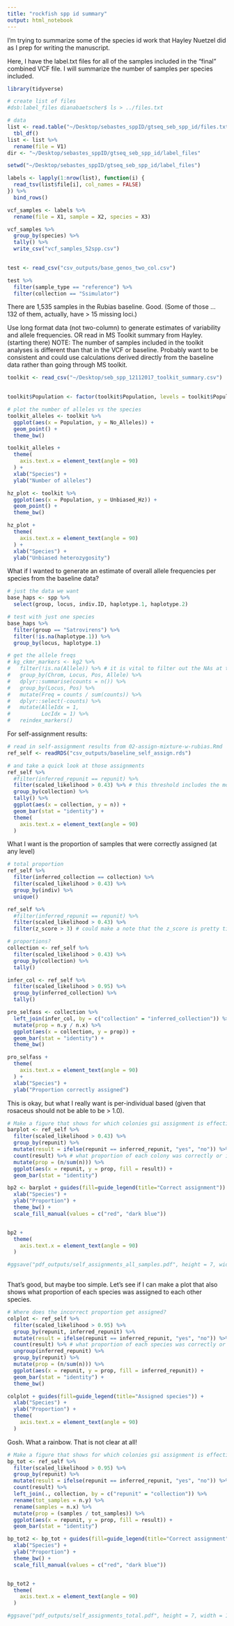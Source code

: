```yaml
---
title: "rockfish spp id summary"
output: html_notebook
---
```


I'm trying to summarize some of the species id work that Hayley Nuetzel did as I prep for writing the manuscript.

Here, I have the label.txt files for all of the samples included in the "final" combined VCF file. I will summarize the number of samples per species included.

```r
library(tidyverse)

# create list of files
#dsb:label_files dianabaetscher$ ls > ../files.txt

# data
list <- read.table("~/Desktop/sebastes_sppID/gtseq_seb_spp_id/files.txt", stringsAsFactors = FALSE, header = FALSE) %>%
  tbl_df()
list <- list %>%
  rename(file = V1)
dir <- "~/Desktop/sebastes_sppID/gtseq_seb_spp_id/label_files"

setwd("~/Desktop/sebastes_sppID/gtseq_seb_spp_id/label_files")

labels <- lapply(1:nrow(list), function(i) {
  read_tsv(list$file[i], col_names = FALSE)
}) %>%
  bind_rows()

vcf_samples <- labels %>%
  rename(file = X1, sample = X2, species = X3) 

vcf_samples %>%
  group_by(species) %>%
  tally() %>%
  write_csv("vcf_samples_52spp.csv")
  
```


```r
test <- read_csv("csv_outputs/base_genos_two_col.csv")

test %>%
  filter(sample_type == "reference") %>%
  filter(collection == "Ssimulator")

```
There are 1,535 samples in the Rubias baseline. Good. (Some of those ... 132 of them, actually, have > 15 missing loci.)

Use long format data (not two-column) to generate estimates of variability and allele frequencies.
OR
read in MS Toolkit summary from Hayley. (starting there)
NOTE: The number of samples included in the toolkit analyses is different than that in the VCF or baseline. Probably want to be consistent and could use calculations derived directly from the baseline data rather than going through MS toolkit.
```r
toolkit <- read_csv("~/Desktop/seb_spp_12112017_toolkit_summary.csv")
  
```
```r

toolkit$Population <- factor(toolkit$Population, levels = toolkit$Population[order(toolkit$Unbiased_Hz)])

# plot the number of alleles vs the species
toolkit_alleles <- toolkit %>%
  ggplot(aes(x = Population, y = No_Alleles)) +
  geom_point() +
  theme_bw()

toolkit_alleles +
  theme(
    axis.text.x = element_text(angle = 90)
  ) +
  xlab("Species") +
  ylab("Number of alleles")
```

```r
hz_plot <- toolkit %>%
  ggplot(aes(x = Population, y = Unbiased_Hz)) +
  geom_point() +
  theme_bw()

hz_plot +
  theme(
    axis.text.x = element_text(angle = 90)
  ) +
  xlab("Species") +
  ylab("Unbiased heterozygosity")
```

What if I wanted to generate an estimate of overall allele frequencies per species from the baseline data?

```r
# just the data we want
base_haps <- spp %>%
  select(group, locus, indiv.ID, haplotype.1, haplotype.2)

# test with just one species
base_haps %>%
  filter(group == "Satrovirens") %>%
  filter(!is.na(haplotype.1)) %>%
  group_by(locus, haplotype.1)

# get the allele freqs
# kg_ckmr_markers <- kg2 %>%
#   filter(!is.na(Allele)) %>% # it is vital to filter out the NAs at this stage
#   group_by(Chrom, Locus, Pos, Allele) %>%
#   dplyr::summarise(counts = n()) %>%
#   group_by(Locus, Pos) %>%
#   mutate(Freq = counts / sum(counts)) %>%
#   dplyr::select(-counts) %>%
#   mutate(AlleIdx = 1,
#          LocIdx = 1) %>%
#   reindex_markers()
```


For self-assignment results:
```r
# read in self-assignment results from 02-assign-mixture-w-rubias.Rmd
ref_self <- readRDS("csv_outputs/baseline_self_assign.rds")

# and take a quick look at those assignments
ref_self %>%
  #filter(inferred_repunit == repunit) %>%
  filter(scaled_likelihood > 0.43) %>% # this threshold includes the most likely assignment for all 1,535 samples.
  group_by(collection) %>%
  tally() %>%
  ggplot(aes(x = collection, y = n)) +
  geom_bar(stat = "identity") +
  theme(
    axis.text.x = element_text(angle = 90)
  )

```

What I want is the proportion of samples that were correctly assigned (at any level)
```r
# total proportion
ref_self %>%
  filter(inferred_collection == collection) %>%
  filter(scaled_likelihood > 0.43) %>%
  group_by(indiv) %>%
  unique()
```


```r
ref_self %>%
  #filter(inferred_repunit == repunit) %>%
  filter(scaled_likelihood > 0.43) %>% 
  filter(z_score > 3) # could make a note that the z_score is pretty tight (i.e. < 3)

# proportions?
collection <- ref_self %>% 
  filter(scaled_likelihood > 0.43) %>% 
  group_by(collection) %>%
  tally()

infer_col <- ref_self %>% 
  filter(scaled_likelihood > 0.95) %>% 
  group_by(inferred_collection) %>%
  tally()

pro_selfass <- collection %>%
  left_join(infer_col, by = c("collection" = "inferred_collection")) %>%
  mutate(prop = n.y / n.x) %>%
  ggplot(aes(x = collection, y = prop)) +
  geom_bar(stat = "identity") +
  theme_bw()

pro_selfass +
  theme(
    axis.text.x = element_text(angle = 90)
  ) +
  xlab("Species") +
  ylab("Proportion correctly assigned")
```
This is okay, but what I really want is per-individual based (given that rosaceus should not be able to be > 1.0).


```r
# Make a figure that shows for which colonies gsi assignment is effective
barplot <- ref_self %>%
  filter(scaled_likelihood > 0.43) %>% 
  group_by(repunit) %>%
  mutate(result = ifelse(repunit == inferred_repunit, "yes", "no")) %>%
  count(result) %>% # what proportion of each colony was correctly or incorrectly assigned?
  mutate(prop = (n/sum(n))) %>%
  ggplot(aes(x = repunit, y = prop, fill = result)) +
  geom_bar(stat = "identity")

bp2 <- barplot + guides(fill=guide_legend(title="Correct assignment")) +
  xlab("Species") +
  ylab("Proportion") +
  theme_bw() +
  scale_fill_manual(values = c("red", "dark blue"))


bp2 +
  theme(
    axis.text.x = element_text(angle = 90)
  )

#ggsave("pdf_outputs/self_assignments_all_samples.pdf", height = 7, width = 10)
  
```

That's good, but maybe too simple. Let's see if I can make a plot that also shows what proportion of each species was assigned to each other species.

```r
# Where does the incorrect proportion get assigned?
colplot <- ref_self %>%
  filter(scaled_likelihood > 0.95) %>%
  group_by(repunit, inferred_repunit) %>%
  mutate(result = ifelse(repunit == inferred_repunit, "yes", "no")) %>%
  count(result) %>% # what proportion of each species was correctly or incorrectly assigned?
  ungroup(inferred_repunit) %>%
  group_by(repunit) %>%
  mutate(prop = (n/sum(n))) %>%
  ggplot(aes(x = repunit, y = prop, fill = inferred_repunit)) +
  geom_bar(stat = "identity") +
  theme_bw() 

colplot + guides(fill=guide_legend(title="Assigned species")) +
  xlab("Species") +
  ylab("Proportion") +
  theme(
    axis.text.x = element_text(angle = 90)
  )

```
Gosh. What a rainbow. That is not clear at all!


```r
# Make a figure that shows for which colonies gsi assignment is effective
bp_tot <- ref_self %>%
  filter(scaled_likelihood > 0.95) %>% 
  group_by(repunit) %>%
  mutate(result = ifelse(repunit == inferred_repunit, "yes", "no")) %>%
  count(result) %>% 
  left_join(., collection, by = c("repunit" = "collection")) %>%
  rename(tot_samples = n.y) %>%
  rename(samples = n.x) %>%
  mutate(prop = (samples / tot_samples)) %>%
  ggplot(aes(x = repunit, y = prop, fill = result)) +
  geom_bar(stat = "identity")

bp_tot2 <- bp_tot + guides(fill=guide_legend(title="Correct assignment")) +
  xlab("Species") +
  ylab("Proportion") +
  theme_bw() +
  scale_fill_manual(values = c("red", "dark blue"))


bp_tot2 +
  theme(
    axis.text.x = element_text(angle = 90)
  )

#ggsave("pdf_outputs/self_assignments_total.pdf", height = 7, width = 10)
  
```

